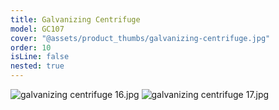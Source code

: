 ```yaml
---
title: Galvanizing Centrifuge
model: GC107
cover: "@assets/product_thumbs/galvanizing-centrifuge.jpg"
order: 10
isLine: false
nested: true
---
```



<ProductTabs />

![galvanizing centrifuge 16.jpg](@assets/article_images/galvanizing-centrifuge/galvanizing-centrifuge-16.jpg)
![galvanizing centrifuge 17.jpg](@assets/article_images/galvanizing-centrifuge/galvanizing-centrifuge-17.jpg)
